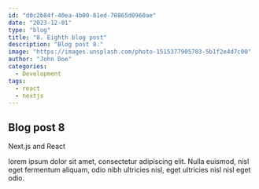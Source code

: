 ```yaml
---
id: "d0c2b84f-40ea-4b00-81ed-70865d0960ae"
date: "2023-12-01"
type: "blog"
title: "8. Eighth blog post"
description: "Blog post 8."
image: "https://images.unsplash.com/photo-1515377905703-5b1f2e4d7c00"
author: "John Doe"
categories:
  - Development
tags:
  - react
  - nextjs
---
```


## Blog post 8

Next.js and React

lorem ipsum dolor sit amet, consectetur adipiscing elit. Nulla euismod, nisl eget fermentum aliquam, odio nibh ultricies nisl, eget ultricies nisl nisl eget odio.
